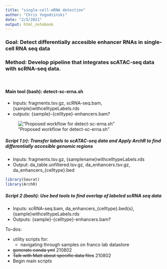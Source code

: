 ```yaml
---
title: "single-cell-eRNA detection"
author: "Chris Yogodzinski"
date: "2/5/2021"
output: html_notebook
---
```


### **Goal: Detect differentially accesible enhancer RNAs in single-cell RNA seq data**
 
### Method: Develop pipeline that integrates scATAC-seq data with scRNA-seq data.

| 
| 

#### Main tool (bash): detect-sc-erna.sh
* Inputs: fragments.tsv.gz, scRNA-seq.bam, {sample}withcelltypeLabels.rds
* outputs: {sample}-{celltype}-enhancers.bam?

!["Proposed workflow for detect-sc-erna.sh"](figures/workflow-v2.png)
 
##### Script 1 (r): Transfer labels to scATAC-seq data and Apply ArchR to find differentially accesible genomic regions

 * Inputs: fragments.tsv.gz, {samplename}withcelltypeLabels.rds
 * Output: da_table.unfiltered.tsv.gz, da_enhancers.tsv.gz, da_enhancers_{celltype}.bed

```r
library(Seurat)
library(ArchR)


```


##### Script 2 (bash): Use bed tools to find overlap of labeled scRNA seq data

* Inputs: scRNA-seq.bam, da_enhancers_{celltype}.bed{s}, {sample}withcelltypeLabels.rds
* Outputs: {sample}-{celltype}-enhancers.bam?

To-dos:

* utility scripts for:
  + navigating through samples on franco lab datastore
* ~~generate conda yml~~ 210802
* ~~Talk with Matt about specific data files~~ 210802
* Begin main scripts

 